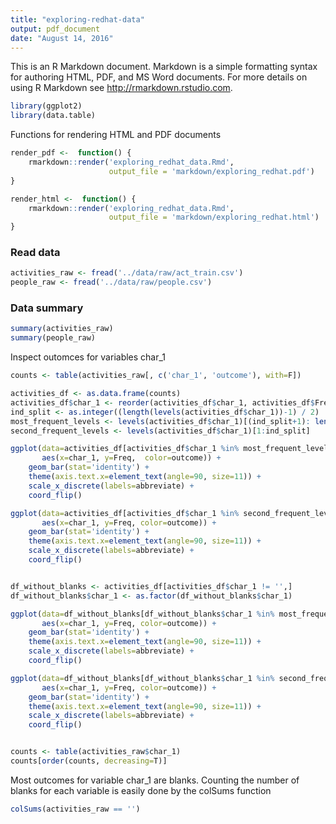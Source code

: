 ```yaml
---
title: "exploring-redhat-data"
output: pdf_document
date: "August 14, 2016"
---
```


This is an R Markdown document. Markdown is a simple formatting syntax for authoring HTML, PDF, and MS Word documents. For more details on using R Markdown see <http://rmarkdown.rstudio.com>.

```r
library(ggplot2)
library(data.table)
```


Functions for rendering HTML and PDF documents
```r
render_pdf <-  function() {
    rmarkdown::render('exploring_redhat_data.Rmd', 
                      output_file = 'markdown/exploring_redhat.pdf')
}

render_html <-  function() {
    rmarkdown::render('exploring_redhat_data.Rmd', 
                      output_file = 'markdown/exploring_redhat.html')
}
```


### Read data
```r
activities_raw <- fread('../data/raw/act_train.csv')
people_raw <- fread('../data/raw/people.csv')
```


### Data summary 
```r
summary(activities_raw)
summary(people_raw)
```

Inspect outomces for variables char_1
```r
counts <- table(activities_raw[, c('char_1', 'outcome'), with=F])

activities_df <- as.data.frame(counts)
activities_df$char_1 <- reorder(activities_df$char_1, activities_df$Freq)
ind_split <- as.integer((length(levels(activities_df$char_1))-1) / 2)
most_frequent_levels <- levels(activities_df$char_1)[(ind_split+1): length(levels(activities_df$char_1))]
second_frequent_levels <- levels(activities_df$char_1)[1:ind_split]

ggplot(data=activities_df[activities_df$char_1 %in% most_frequent_levels, ],  
       aes(x=char_1, y=Freq,  color=outcome)) +
    geom_bar(stat='identity') +
    theme(axis.text.x=element_text(angle=90, size=11)) +
    scale_x_discrete(labels=abbreviate) +
    coord_flip()

ggplot(data=activities_df[activities_df$char_1 %in% second_frequent_levels,],
       aes(x=char_1, y=Freq, color=outcome)) +
    geom_bar(stat='identity') +
    theme(axis.text.x=element_text(angle=90, size=11)) +
    scale_x_discrete(labels=abbreviate) +
    coord_flip()


df_without_blanks <- activities_df[activities_df$char_1 != '',]
df_without_blanks$char_1 <- as.factor(df_without_blanks$char_1)

ggplot(data=df_without_blanks[df_without_blanks$char_1 %in% most_frequent_levels, ],  
       aes(x=char_1, y=Freq, color=outcome)) +
    geom_bar(stat='identity') +  
    theme(axis.text.x=element_text(angle=90, size=11)) +
    scale_x_discrete(labels=abbreviate) +
    coord_flip()

ggplot(data=df_without_blanks[df_without_blanks$char_1 %in% second_frequent_levels, ],  
       aes(x=char_1, y=Freq, color=outcome)) +
    geom_bar(stat='identity') +  
    theme(axis.text.x=element_text(angle=90, size=11)) +
    scale_x_discrete(labels=abbreviate) +
    coord_flip()


counts <- table(activities_raw$char_1)
counts[order(counts, decreasing=T)]
```

Most outcomes for variable char_1 are blanks. Counting the number of blanks for each variable is
easily done by the colSums function
```r
colSums(activities_raw == '')
```
